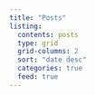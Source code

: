 ```yaml
---
title: "Posts"
listing:
  contents: posts
  type: grid
  grid-columns: 2
  sort: "date desc"
  categories: true
  feed: true
---
```


